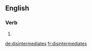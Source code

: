 
==English==

===Verb===
{{head|en|verb form}}

# {{en-third-person singular of|disintermediate}}

[[de:disintermediates]]
[[fr:disintermediates]]